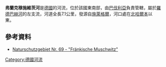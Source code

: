 {{No footnotes|time=2020-12-06T04:03:12+00:00}}
{{Coord|50.380279|N|11.534221|E|display=title}}

'''弗蘭克穆施維茨河'''是[[德國|德國]]的河流，位於該國東南部，由[[巴伐利亞|巴伐利亞]]負責管轄，屬於[[羅德巴赫河|羅德巴赫河]]的左支流，河道全長7.1公里，發源自[[施萊格爾_(圖林根州)|施萊格爾]]，河口處在[[北哈爾本|北哈爾本]]以東。

==參考資料==
* [https://www.regierung.oberfranken.bayern.de/nsg/5-69/5-69-04-Gutachten.pdf Naturschutzgebiet Nr. 69 - "Fränkische Muschwitz"] {{Wayback|url=https://www.regierung.oberfranken.bayern.de/nsg/5-69/5-69-04-Gutachten.pdf |date=20190207072217 }}

{{Germany-geo-stub}}
[[Category:德國河流|Category:德國河流]]
